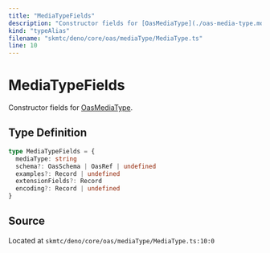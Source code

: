 ```yaml
---
title: "MediaTypeFields"
description: "Constructor fields for [OasMediaType](./oas-media-type.mdx)."
kind: "typeAlias"
filename: "skmtc/deno/core/oas/mediaType/MediaType.ts"
line: 10
---
```


# MediaTypeFields

Constructor fields for [OasMediaType](./oas-media-type.mdx).

## Type Definition

```typescript
type MediaTypeFields = {
  mediaType: string
  schema?: OasSchema | OasRef | undefined
  examples?: Record | undefined
  extensionFields?: Record
  encoding?: Record | undefined
}
```

## Source

Located at `skmtc/deno/core/oas/mediaType/MediaType.ts:10:0`
